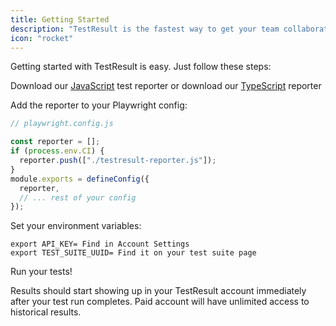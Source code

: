 ```yaml
---
title: Getting Started
description: "TestResult is the fastest way to get your team collaborating on test suite improvement."
icon: "rocket"
---
```


Getting started with TestResult is easy. Just follow these steps:

Download our [JavaScript](https://testresult.co/downloads/testresult-reporter.zip) test reporter or download our [TypeScript](https://testresult.co/downloads/testresult-reporter-ts.zip) reporter

Add the reporter to your Playwright config:

```js
// playwright.config.js

const reporter = [];
if (process.env.CI) {
  reporter.push(["./testresult-reporter.js"]);
}
module.exports = defineConfig({
  reporter,
  // ... rest of your config
});
```

Set your environment variables:

```
export API_KEY= Find in Account Settings
export TEST_SUITE_UUID= Find it on your test suite page
```

Run your tests!

Results should start showing up in your TestResult account immediately after your test run completes. Paid account will have unlimited access to historical results.
